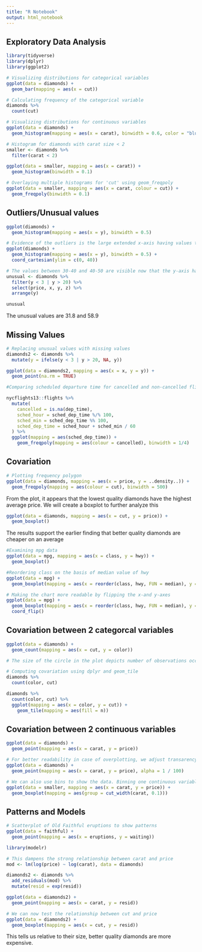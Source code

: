 ```yaml
---
title: "R Notebook"
output: html_notebook
---
```


## Exploratory Data Analysis

```r

library(tidyverse)
library(dplyr)
library(ggplot2)

# Visualizing distributions for categorical variables
ggplot(data = diamonds) +
  geom_bar(mapping = aes(x = cut))

# Calculating frequency of the categorical variable
diamonds %>%
  count(cut)

# Visualizing distributions for continuous variables
ggplot(data = diamonds) +
  geom_histogram(mapping = aes(x = carat), binwidth = 0.6, color = "blue")

# Histogram for diamonds with carat size < 2
smaller <- diamonds %>% 
  filter(carat < 2)

ggplot(data = smaller, mapping = aes(x = carat)) +
  geom_histogram(binwidth = 0.1)

# Overlaying multiple histograms for 'cut' using geom_freqpoly
ggplot(data = smaller, mapping = aes(x = carat, colour = cut)) +
  geom_freqpoly(binwidth = 0.1)
```

## Outliers/Unusual values

```r
ggplot(diamonds) + 
  geom_histogram(mapping = aes(x = y), binwidth = 0.5)

# Evidence of the outliers is the large extended x-axis having values that are almost not visible. We can zoom into this using coord_cartesian()
ggplot(diamonds) + 
  geom_histogram(mapping = aes(x = y), binwidth = 0.5) +
  coord_cartesian(ylim = c(0, 40))

# The values between 30-40 and 40-50 are visible now that the y-axis has limits on it. We can pick out the exact values by filtering
unusual <- diamonds %>% 
  filter(y < 3 | y > 20) %>% 
  select(price, x, y, z) %>%
  arrange(y)

unusual
```

The unusual values are 31.8 and 58.9

## Missing Values

```r
# Replacing unusual values with missing values
diamonds2 <- diamonds %>% 
  mutate(y = ifelse(y < 3 | y > 20, NA, y))

ggplot(data = diamonds2, mapping = aes(x = x, y = y)) + 
  geom_point(na.rm = TRUE)

#Comparing scheduled departure time for cancelled and non-cancelled flights

nycflights13::flights %>% 
  mutate(
    cancelled = is.na(dep_time),
    sched_hour = sched_dep_time %/% 100,
    sched_min = sched_dep_time %% 100,
    sched_dep_time = sched_hour + sched_min / 60
  ) %>% 
  ggplot(mapping = aes(sched_dep_time)) + 
    geom_freqpoly(mapping = aes(colour = cancelled), binwidth = 1/4)
```

## Covariation

```r

# Plotting frequency polygon
ggplot(data = diamonds, mapping = aes(x = price, y = ..density..)) + 
  geom_freqpoly(mapping = aes(colour = cut), binwidth = 500)

```

From the plot, it appears that the lowest quality diamonds have the highest average price. We will create a boxplot to further analyze this

```r

ggplot(data = diamonds, mapping = aes(x = cut, y = price)) +
  geom_boxplot()
```

The results support the earlier finding that better quality diamonds are cheaper on an average

```r

#Examining mpg data
ggplot(data = mpg, mapping = aes(x = class, y = hwy)) +
  geom_boxplot()

#Reordering class on the basis of median value of hwy
ggplot(data = mpg) +
  geom_boxplot(mapping = aes(x = reorder(class, hwy, FUN = median), y = hwy))

# Making the chart more readable by flipping the x-and y-axes
ggplot(data = mpg) +
  geom_boxplot(mapping = aes(x = reorder(class, hwy, FUN = median), y = hwy)) +
  coord_flip()
```

## Covariation between 2 categorcal variables

```r

ggplot(data = diamonds) +
  geom_count(mapping = aes(x = cut, y = color))

# The size of the circle in the plot depicts number of observations occurring at at each combination of values  

# Computing covariation using dplyr and geom_tile
diamonds %>% 
  count(color, cut)

diamonds %>% 
  count(color, cut) %>%  
  ggplot(mapping = aes(x = color, y = cut)) +
    geom_tile(mapping = aes(fill = n))

```

## Covariation between 2 continuous variables

```r

ggplot(data = diamonds) +
  geom_point(mapping = aes(x = carat, y = price))

# For better readability in case of overplotting, we adjust transarency
ggplot(data = diamonds) + 
  geom_point(mapping = aes(x = carat, y = price), alpha = 1 / 100)

# We can also use bins to show the data. Binning one continuous variable to act like a categorical variable
ggplot(data = smaller, mapping = aes(x = carat, y = price)) + 
  geom_boxplot(mapping = aes(group = cut_width(carat, 0.1)))

```

## Patterns and Models

```r

# Scatterplot of Old Faithful eruptions to show patterns
ggplot(data = faithful) + 
  geom_point(mapping = aes(x = eruptions, y = waiting))

library(modelr)

# This dampens the strong relationship between carat and price
mod <- lm(log(price) ~ log(carat), data = diamonds)

diamonds2 <- diamonds %>% 
  add_residuals(mod) %>% 
  mutate(resid = exp(resid))

ggplot(data = diamonds2) + 
  geom_point(mapping = aes(x = carat, y = resid))

# We can now test the relationship between cut and price
ggplot(data = diamonds2) + 
  geom_boxplot(mapping = aes(x = cut, y = resid))

```

This tells us relative to their size, better quality diamonds are more expensive.
